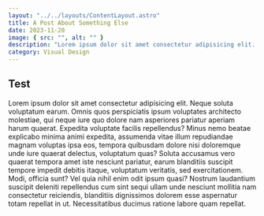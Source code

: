 ```yaml
---
layout: "../../layouts/ContentLayout.astro"
title: A Post About Something Else
date: 2023-11-20
image: { src: "", alt: "" }
description: "Lorem ipsum dolor sit amet consectetur adipisicing elit. Neque soluta voluptatum earum."
category: Visual Design
---
```


## Test

Lorem ipsum dolor sit amet consectetur adipisicing elit. Neque soluta voluptatum earum. Omnis quos perspiciatis ipsum voluptates architecto molestiae, qui neque iure quo dolore nam asperiores pariatur aperiam harum quaerat.
Expedita voluptate facilis repellendus? Minus nemo beatae explicabo minima animi expedita, assumenda vitae illum repudiandae magnam voluptas ipsa eos, tempora quibusdam dolore nisi doloremque unde iure quaerat delectus, voluptatum quas?
Soluta accusamus vero quaerat tempora amet iste nesciunt pariatur, earum blanditiis suscipit tempore impedit debitis itaque, voluptatum veritatis, sed exercitationem. Modi, officia sunt? Vel quia nihil enim odit ipsum quasi?
Nostrum laudantium suscipit deleniti repellendus cum sint sequi ullam unde nesciunt mollitia nam consectetur reiciendis, blanditiis dignissimos dolorem esse aspernatur totam repellat in ut. Necessitatibus ducimus ratione labore quam repellat.
